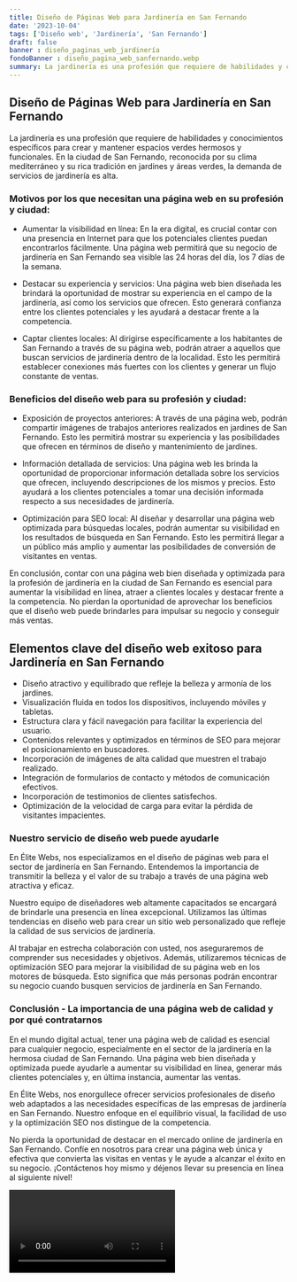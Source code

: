 ```yaml
---
title: Diseño de Páginas Web para Jardinería en San Fernando
date: '2023-10-04'
tags: ['Diseño web', 'Jardinería', 'San Fernando']
draft: false
banner : diseño_paginas_web_jardinería
fondoBanner : diseño_pagina_web_sanfernando.webp
summary: La jardinería es una profesión que requiere de habilidades y conocimientos específicos para crear y mantener espacios verdes hermosos y funcionales. En la ciudad de San Fernando, reconocida por su clima mediterráneo y su rica tradición en jardines y áreas verdes, la demanda de servicios de jardinería es alta. 
---
```


## Diseño de Páginas Web para Jardinería en San Fernando

La jardinería es una profesión que requiere de habilidades y conocimientos específicos para crear y mantener espacios verdes hermosos y funcionales. En la ciudad de San Fernando, reconocida por su clima mediterráneo y su rica tradición en jardines y áreas verdes, la demanda de servicios de jardinería es alta. 

### Motivos por los que necesitan una página web en su profesión y ciudad:

- Aumentar la visibilidad en línea: En la era digital, es crucial contar con una presencia en Internet para que los potenciales clientes puedan encontrarlos fácilmente. Una página web permitirá que su negocio de jardinería en San Fernando sea visible las 24 horas del día, los 7 días de la semana.

- Destacar su experiencia y servicios: Una página web bien diseñada les brindará la oportunidad de mostrar su experiencia en el campo de la jardinería, así como los servicios que ofrecen. Esto generará confianza entre los clientes potenciales y les ayudará a destacar frente a la competencia.

- Captar clientes locales: Al dirigirse específicamente a los habitantes de San Fernando a través de su página web, podrán atraer a aquellos que buscan servicios de jardinería dentro de la localidad. Esto les permitirá establecer conexiones más fuertes con los clientes y generar un flujo constante de ventas.

### Beneficios del diseño web para su profesión y ciudad:

- Exposición de proyectos anteriores: A través de una página web, podrán compartir imágenes de trabajos anteriores realizados en jardines de San Fernando. Esto les permitirá mostrar su experiencia y las posibilidades que ofrecen en términos de diseño y mantenimiento de jardines.

- Información detallada de servicios: Una página web les brinda la oportunidad de proporcionar información detallada sobre los servicios que ofrecen, incluyendo descripciones de los mismos y precios. Esto ayudará a los clientes potenciales a tomar una decisión informada respecto a sus necesidades de jardinería.

- Optimización para SEO local: Al diseñar y desarrollar una página web optimizada para búsquedas locales, podrán aumentar su visibilidad en los resultados de búsqueda en San Fernando. Esto les permitirá llegar a un público más amplio y aumentar las posibilidades de conversión de visitantes en ventas.

En conclusión, contar con una página web bien diseñada y optimizada para la profesión de jardinería en la ciudad de San Fernando es esencial para aumentar la visibilidad en línea, atraer a clientes locales y destacar frente a la competencia. No pierdan la oportunidad de aprovechar los beneficios que el diseño web puede brindarles para impulsar su negocio y conseguir más ventas.

<GifSeo />

<Cta />

##  Elementos clave del diseño web exitoso para Jardinería en San Fernando

- Diseño atractivo y equilibrado que refleje la belleza y armonía de los jardines.
- Visualización fluida en todos los dispositivos, incluyendo móviles y tabletas.
- Estructura clara y fácil navegación para facilitar la experiencia del usuario.
- Contenidos relevantes y optimizados en términos de SEO para mejorar el posicionamiento en buscadores.
- Incorporación de imágenes de alta calidad que muestren el trabajo realizado.
- Integración de formularios de contacto y métodos de comunicación efectivos.
- Incorporación de testimonios de clientes satisfechos.
- Optimización de la velocidad de carga para evitar la pérdida de visitantes impacientes.

### Nuestro servicio de diseño web puede ayudarle

En Élite Webs, nos especializamos en el diseño de páginas web para el sector de jardinería en San Fernando. Entendemos la importancia de transmitir la belleza y el valor de su trabajo a través de una página web atractiva y eficaz.

Nuestro equipo de diseñadores web altamente capacitados se encargará de brindarle una presencia en línea excepcional. Utilizamos las últimas tendencias en diseño web para crear un sitio web personalizado que refleje la calidad de sus servicios de jardinería.

Al trabajar en estrecha colaboración con usted, nos aseguraremos de comprender sus necesidades y objetivos. Además, utilizaremos técnicas de optimización SEO para mejorar la visibilidad de su página web en los motores de búsqueda. Esto significa que más personas podrán encontrar su negocio cuando busquen servicios de jardinería en San Fernando.

### Conclusión - La importancia de una página web de calidad y por qué contratarnos

En el mundo digital actual, tener una página web de calidad es esencial para cualquier negocio, especialmente en el sector de la jardinería en la hermosa ciudad de San Fernando. Una página web bien diseñada y optimizada puede ayudarle a aumentar su visibilidad en línea, generar más clientes potenciales y, en última instancia, aumentar las ventas.

En Élite Webs, nos enorgullece ofrecer servicios profesionales de diseño web adaptados a las necesidades específicas de las empresas de jardinería en San Fernando. Nuestro enfoque en el equilibrio visual, la facilidad de uso y la optimización SEO nos distingue de la competencia.

No pierda la oportunidad de destacar en el mercado online de jardinería en San Fernando. Confíe en nosotros para crear una página web única y efectiva que convierta las visitas en ventas y le ayude a alcanzar el éxito en su negocio. ¡Contáctenos hoy mismo y déjenos llevar su presencia en línea al siguiente nivel!

<Video />

<CtaBot job='Jardinería' city='San Fernando'/>

<Gmaps query='San Fernando+españa+maps' />
